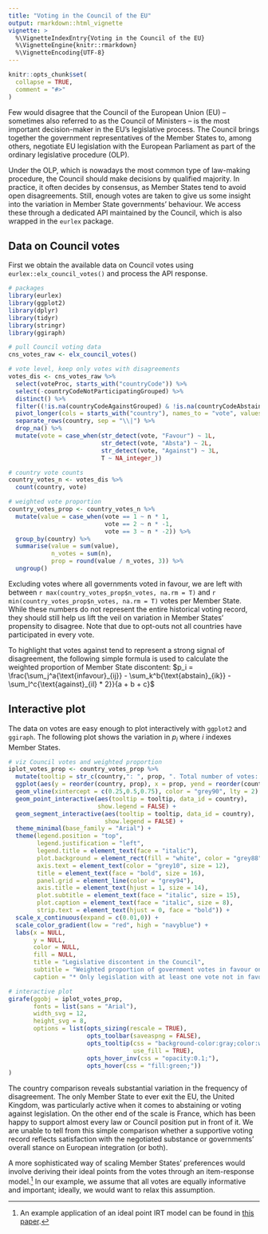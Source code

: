 ```yaml
---
title: "Voting in the Council of the EU"
output: rmarkdown::html_vignette
vignette: >
  %\VignetteIndexEntry{Voting in the Council of the EU}
  %\VignetteEngine{knitr::rmarkdown}
  %\VignetteEncoding{UTF-8}
---
```


```r
knitr::opts_chunk$set(
  collapse = TRUE,
  comment = "#>"
)
```

Few would disagree that the Council of the European Union (EU) -- sometimes also referred to as the Council of Ministers -- is the most important decision-maker in the EU's legislative process. The Council brings together the government representatives of the Member States to, among others, negotiate EU legislation with the European Parliament as part of the ordinary legislative procedure (OLP).

Under the OLP, which is nowadays the most common type of law-making procedure, the Council should make decisions by qualified majority. In practice, it often decides by consensus, as Member States tend to avoid open disagreements. Still, enough votes are taken to give us some insight into the variation in Member State governments' behaviour. We access these through a dedicated API maintained by the Council, which is also wrapped in the `eurlex` package.

## Data on Council votes

First we obtain the available data on Council votes using `eurlex::elx_council_votes()` and process the API response.

```r
# packages
library(eurlex)
library(ggplot2)
library(dplyr)
library(tidyr)
library(stringr)
library(ggiraph)

# pull Council voting data
cns_votes_raw <- elx_council_votes()

# vote level, keep only votes with disagreements
votes_dis <- cns_votes_raw %>% 
  select(voteProc, starts_with("countryCode")) %>% 
  select(-countryCodeNotParticipatingGrouped) %>% 
  distinct() %>% 
  filter((!is.na(countryCodeAgainstGrouped) & !is.na(countryCodeAbstainedGrouped))) %>% 
  pivot_longer(cols = starts_with("country"), names_to = "vote", values_to = "country") %>% 
  separate_rows(country, sep = "\\|") %>% 
  drop_na() %>% 
  mutate(vote = case_when(str_detect(vote, "Favour") ~ 1L,
                          str_detect(vote, "Absta") ~ 2L,
                          str_detect(vote, "Against") ~ 3L,
                          T ~ NA_integer_))

# country vote counts
country_votes_n <- votes_dis %>% 
  count(country, vote)

# weighted vote proportion
country_votes_prop <- country_votes_n %>% 
  mutate(value = case_when(vote == 1 ~ n * 1,
                           vote == 2 ~ n * -1,
                           vote == 3 ~ n * -2)) %>% 
  group_by(country) %>% 
  summarise(value = sum(value),
            n_votes = sum(n),
            prop = round(value / n_votes, 3)) %>% 
  ungroup()
```

Excluding votes where all governments voted in favour, we are left with between ```r max(country_votes_prop$n_votes, na.rm = T)``` and ```r min(country_votes_prop$n_votes, na.rm = T)``` votes per Member State. While these numbers do not represent the entire historical voting record, they should still help us lift the veil on variation in Member States' propensity to disagree. Note that due to opt-outs not all countries have participated in every vote.

To highlight that votes against tend to represent a strong signal of disagreement, the following simple formula is used to calculate the weighted proportion of Member State discontent: $p_i = \frac{\sum_j^a{\text{infavour}_{ij}} - \sum_k^b{\text{abstain}_{ik}} - \sum_l^c{\text{against}_{il} * 2}}{a + b + c}$

## Interactive plot

The data on votes are easy enough to plot interactively with `ggplot2` and `ggiraph`. The following plot shows the variation in $p_i$ where $i$ indexes Member States.

```r
# viz Council votes and weighted proportion
iplot_votes_prop <- country_votes_prop %>% 
  mutate(tooltip = str_c(country,": ", prop, ". Total number of votes: ", n_votes)) %>% 
  ggplot(aes(y = reorder(country, prop), x = prop, yend = reorder(country, prop), xend = 0, color = prop)) + 
  geom_vline(xintercept = c(0.25,0.5,0.75), color = "grey90", lty = 2) +
  geom_point_interactive(aes(tooltip = tooltip, data_id = country),
                         show.legend = FALSE) +
  geom_segment_interactive(aes(tooltip = tooltip, data_id = country),
                           show.legend = FALSE) +
  theme_minimal(base_family = "Arial") +
  theme(legend.position = "top",
        legend.justification = "left",
        legend.title = element_text(face = "italic"),
        plot.background = element_rect(fill = "white", color = "grey88"),
        axis.text = element_text(color = "grey10", size = 12),
        title = element_text(face = "bold", size = 16),
        panel.grid = element_line(color = "grey94"),
        axis.title = element_text(hjust = 1, size = 14),
        plot.subtitle = element_text(face = "italic", size = 15),
        plot.caption = element_text(face = "italic", size = 8),
        strip.text = element_text(hjust = 0, face = "bold")) +
  scale_x_continuous(expand = c(0.01,0)) +
  scale_color_gradient(low = "red", high = "navyblue") +
  labs(x = NULL,
       y = NULL,
       color = NULL,
       fill = NULL,
       title = "Legislative discontent in the Council",
       subtitle = "Weighted proportion of government votes in favour on contested legislation*",
       caption = "* Only legislation with at least one vote not in favour; abstentions (x1) and votes against (x2) are subtracted from votes in favour")

# interactive plot
girafe(ggobj = iplot_votes_prop,
       fonts = list(sans = "Arial"),
       width_svg = 12,
       height_svg = 8,
       options = list(opts_sizing(rescale = TRUE),
                      opts_toolbar(saveaspng = FALSE),
                      opts_tooltip(css = "background-color:gray;color:white;font-style:italic;padding:9px;border-radius:5px;font-size:15px;",
                                   use_fill = TRUE),
                      opts_hover_inv(css = "opacity:0.1;"),
                      opts_hover(css = "fill:green;"))
)

```

The country comparison reveals substantial variation in the frequency of disagreement. The only Member State to ever exit the EU, the United Kingdom, was particularly active when it comes to abstaining or voting against legislation. On the other end of the scale is France, which has been happy to support almost every law or Council position put in front of it. We are unable to tell from this simple comparison whether a supportive voting record reflects satisfaction with the negotiated substance or governments' overall stance on European integration (or both).

A more sophisticated way of scaling Member States' preferences would involve deriving their ideal points from the votes through an item-response model.^[An example application of an ideal point IRT model can be found in [this paper](https://journals.sagepub.com/doi/full/10.1177/1465116520967414).] In our example, we assume that all votes are equally informative and important; ideally, we would want to relax this assumption.
